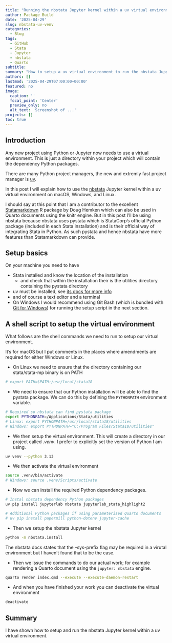 ```yaml
---
title: "Running the nbstata Jupyter kernel within a uv virtual environment"
author: Package Build
date: '2025-04-29'
slug: nbstata-uv-venv
categories:
  - Blog
tags:
  - GitHub
  - Stata
  - Jupyter
  - nbstata
  - Quarto
subtitle:
summary: "How to setup a uv virtual environment to run the nbstata Jupyter kernel."
authors: []
lastmod: '2025-04-29T07:00:00+00:00'
featured: no
image:
  caption: ''
  focal_point: 'Center'
  preview_only: no
  alt_text: 'Screenshot of ...'
projects: []
toc: true
---
```


## Introduction

Any new project using Python or Jupyter now needs to use a virtual environment. This is just a directory within your project which will contain the dependency Python packages.

There are many Python project managers, the new and extremly fast project manager is [uv](https://docs.astral.sh/uv/).

In this post I will explain how to use the [nbstata](https://hugetim.github.io/nbstata/) Jupyter kernel within a uv virtual environment on macOS, Windows, and Linux.

I should say at this point that I am a contributor to the excellent [Statamarkdown](https://cran.r-project.org/package=Statamarkdown) R package by Doug Hemken which can also be used in Quarto documents using the knitr engine. But in this post I'll be using nbstata because nbstata uses pystata which is StataCorp's official Python package (included in each Stata installation) and is their official way of integrating Stata in Python. As such pystata and hence nbstata have more features than Statamarkdown can provide.

## Setup basics

On your machine you need to have

* Stata installed and know the location of the installation
  * and check that within the installation their is the utilities directory containing the pystata directory
* uv must be installed, see [its docs for more info](https://docs.astral.sh/uv/getting-started/installation/)
* and of course a text editor and a terminal
* On Windows I would recommend using Git Bash (which is bundled with [Git for Windows](https://git-scm.com/downloads/win)) for running the setup script in the next section.

## A shell script to setup the virtual environment

What follows are the shell commands we need to run to setup our virtual environment.

It's for macOS but I put comments in the places where amendments are required for either Windows or Linux. 

* On Linux we need to ensure that the directory containing our stata/stata-mp binary is on PATH

```bash
# export PATH=$PATH:/usr/local/stata18
```

* We need to ensure that our Python installation will be able to find the pystata package. We can do this by defining the `PYTHONPATH` environment variable.

```bash
# Required so nbstata can find pystata package
export PYTHONPATH=/Applications/Stata/utilities
# Linux: export PYTHONPATH=/usr/local/stata18/utilities
# Windows: export PYTHONPATH="C:/Program Files/Stata18/utilities"
```

* We then setup the virtual environment. This will create a directory in our project called _.venv_. I prefer to explicitly set the version of Python I am using.

```bash
uv venv --python 3.13
```

* We then activate the virtual environment

```bash
source .venv/bin/activate
# Windows: source .venv/Scripts/activate
```

* Now we can install the required Python dependency packages.

```bash
# Instal nbstata dependency Python packages
uv pip install jupyterlab nbstata jupyterlab_stata_highlight2

# Additional Python packages if using parameterised Quarto documents
# uv pip install papermill python-dotenv jupyter-cache
```

* Then we setup the nbstata Jupyter kernel

```bash
python -m nbstata.install
```

The nbstata docs states that the --sys-prefix flag may be required in a virutal environment but I haven't found that to be the case.

* Then we issue the commands to do our actual work; for example rendering a Quarto document using the `jupyter: nbstata` engine.

```bash
quarto render index.qmd --execute --execute-daemon-restart
```

* And when you have finished your work you can deactivate the virtual environment

```bash
deactivate
```

## Summary

I have shown how to setup and run the nbstata Jupyter kernel within a uv virtual environment.
